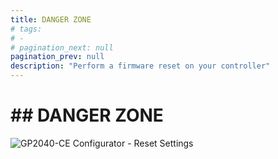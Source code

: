 ```yaml
---
title: DANGER ZONE
# tags:
# -
# pagination_next: null
pagination_prev: null
description: "Perform a firmware reset on your controller"
---
```


# ## DANGER ZONE

![GP2040-CE Configurator - Reset Settings](../../assets/images/gpc-reset-settings.png)
